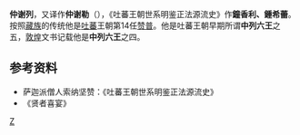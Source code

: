 '''仲谢列'''，又译作'''仲谢勒'''（{{bo|z=འབྲོང་ཞེར་ལེགས།|w=vBrong zhi legs}}），《吐蕃王朝世系明鉴正法源流史》作'''鐘香利、鍾希蕾'''。按照[[藏族|藏族]]的传统他是[[吐蕃|吐蕃]]王朝第14任[[赞普|赞普]]。他是吐蕃王朝早期所谓'''中列六王'''之五，[[敦煌|敦煌]]文书记载他是'''中列六王'''之四。

==参考资料==
*萨迦派僧人索纳坚赞：《吐蕃王朝世系明鉴正法源流史》
*《贤者喜宴》

{{start box}}
{{s-before|[[果日列|果日列]]}}
{{s-title|[[吐蕃国王列表|吐蕃赞普]]|第14任<br />'''中列六王'''之五}}
{{s-after|[[雪列|雪列]]}}
{{end box}}
{{吐蕃赞普}}

[[Category:吐蕃赞普|Z]]